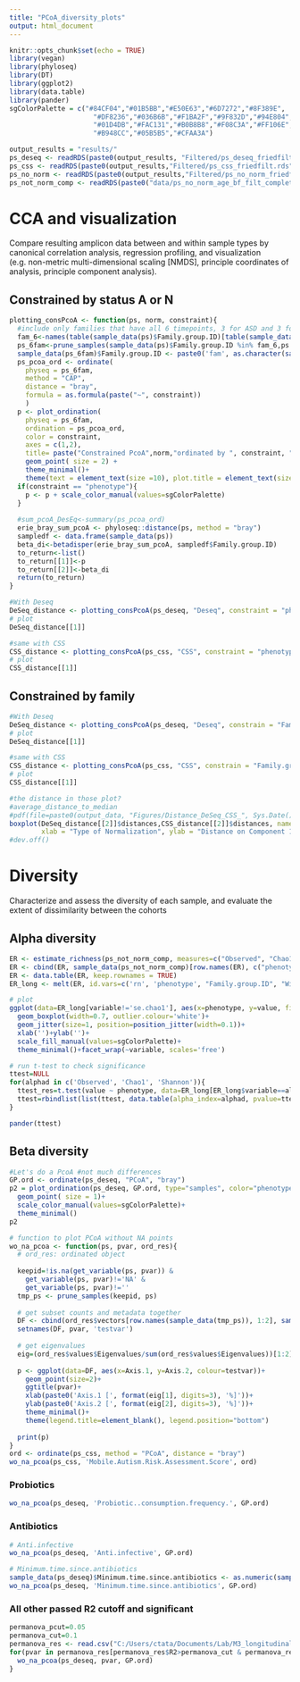 ```yaml
---
title: "PCoA_diversity_plots"
output: html_document
---
```


```r
knitr::opts_chunk$set(echo = TRUE)
library(vegan)
library(phyloseq)
library(DT)
library(ggplot2)
library(data.table)
library(pander)
sgColorPalette = c("#84CF04","#01B5BB","#E50E63","#6D7272","#8F389E",
                     "#DF8236","#036B6B","#F1BA2F","#9F832D","#94E804",
                     "#01D4DB","#FAC131","#B0B8B8","#F08C3A","#FF106E",
                     "#B948CC","#05B5B5","#CFAA3A")
```


```r
output_results = "results/"
ps_deseq <- readRDS(paste0(output_results, "Filtered/ps_deseq_friedfilt.rds"))
ps_css <- readRDS(paste0(output_results,"Filtered/ps_css_friedfilt.rds"))
ps_no_norm <- readRDS(paste0(output_results,"Filtered/ps_no_norm_friedfilt.rds"))
ps_not_norm_comp <- readRDS(paste0("data/ps_no_norm_age_bf_filt_complete_family.rds"))
```

# CCA and visualization
Compare resulting amplicon data between and within sample types by canonical correlation analysis, regression profiling, and visualization (e.g. non-metric multi-dimensional scaling [NMDS], principle coordinates of analysis, principle component analysis).

## Constrained by status A or N
```r
plotting_consPcoA <- function(ps, norm, constraint){
  #include only families that have all 6 timepoints, 3 for ASD and 3 for NT participants, for ease of visualization
  fam_6<-names(table(sample_data(ps)$Family.group.ID)[table(sample_data(ps)$Family.group.ID) == 6])
  ps_6fam<-prune_samples(sample_data(ps)$Family.group.ID %in% fam_6,ps )
  sample_data(ps_6fam)$Family.group.ID <- paste0('fam', as.character(sample_data(ps_6fam)$Family.group.ID))
  ps_pcoa_ord <- ordinate(
    physeq = ps_6fam, 
    method = "CAP", 
    distance = "bray",
    formula = as.formula(paste("~", constraint))
    )
  p <- plot_ordination(
    physeq = ps_6fam, 
    ordination = ps_pcoa_ord, 
    color = constraint, 
    axes = c(1,2),
    title= paste("Constrained PcoA",norm,"ordinated by ", constraint, " with all timepoints")) + 
    geom_point( size = 2) +
    theme_minimal()+
    theme(text = element_text(size =10), plot.title = element_text(size=10))
  if(constraint == "phenotype"){
    p <- p + scale_color_manual(values=sgColorPalette)
  }
  
  #sum_pcoA_DesEq<-summary(ps_pcoa_ord)
  erie_bray_sum_pcoA <- phyloseq::distance(ps, method = "bray")
  sampledf <- data.frame(sample_data(ps))
  beta_di<-betadisper(erie_bray_sum_pcoA, sampledf$Family.group.ID)
  to_return<-list()
  to_return[[1]]<-p
  to_return[[2]]<-beta_di
  return(to_return)
}

```

```r
#With Deseq
DeSeq_distance <- plotting_consPcoA(ps_deseq, "Deseq", constraint = "phenotype")
# plot
DeSeq_distance[[1]]

#same with CSS 
CSS_distance <- plotting_consPcoA(ps_css, "CSS", constraint = "phenotype")
# plot
CSS_distance[[1]]
```

## Constrained by family
```r

#With Deseq
DeSeq_distance <- plotting_consPcoA(ps_deseq, "Deseq", constrain = "Family.group.ID")
# plot
DeSeq_distance[[1]]

#same with CSS 
CSS_distance <- plotting_consPcoA(ps_css, "CSS", constrain = "Family.group.ID")
# plot
CSS_distance[[1]]

#the distance in those plot?
#average_distance_to_median
#pdf(file=paste0(output_data, "Figures/Distance_DeSeq_CSS_", Sys.Date(), ".pdf"))
boxplot(DeSeq_distance[[2]]$distances,CSS_distance[[2]]$distances, names=c("DeSeq", "CSS"), 
        xlab = "Type of Normalization", ylab = "Distance on Component 1 & 2", main ="Intragroup distance for each family")
#dev.off()

```

# Diversity
Characterize and assess the diversity of each sample, and evaluate the extent of dissimilarity between the cohorts

## Alpha diversity
```r
ER <- estimate_richness(ps_not_norm_comp, measures=c("Observed", "Chao1", "Shannon"))
ER <- cbind(ER, sample_data(ps_not_norm_comp)[row.names(ER), c("phenotype", "Family.group.ID", "Within.study.sampling.date")])
ER <- data.table(ER, keep.rownames = TRUE)
ER_long <- melt(ER, id.vars=c('rn', 'phenotype', "Family.group.ID", "Within.study.sampling.date"))

# plot
ggplot(data=ER_long[variable!='se.chao1'], aes(x=phenotype, y=value, fill=phenotype))+
  geom_boxplot(width=0.7, outlier.colour='white')+
  geom_jitter(size=1, position=position_jitter(width=0.1))+
  xlab('')+ylab('')+
  scale_fill_manual(values=sgColorPalette)+
  theme_minimal()+facet_wrap(~variable, scales='free')

# run t-test to check significance
ttest=NULL
for(alphad in c('Observed', 'Chao1', 'Shannon')){
  ttest_res=t.test(value ~ phenotype, data=ER_long[ER_long$variable==alphad], var.equal=TRUE)
  ttest=rbindlist(list(ttest, data.table(alpha_index=alphad, pvalue=ttest_res$p.value)))
}

pander(ttest)
```

## Beta diversity
```r
#Let's do a PcoA #not much differences 
GP.ord <- ordinate(ps_deseq, "PCoA", "bray")
p2 = plot_ordination(ps_deseq, GP.ord, type="samples", color="phenotype") +
  geom_point( size = 1)+
  scale_color_manual(values=sgColorPalette)+
  theme_minimal()
p2
```

```r
# function to plot PCoA without NA points
wo_na_pcoa <- function(ps, pvar, ord_res){
  # ord_res: ordinated object
  
  keepid=!is.na(get_variable(ps, pvar)) &
    get_variable(ps, pvar)!='NA' &
    get_variable(ps, pvar)!=''
  tmp_ps <- prune_samples(keepid, ps)
  
  # get subset counts and metadata together
  DF <- cbind(ord_res$vectors[row.names(sample_data(tmp_ps)), 1:2], sample_data(tmp_ps)[, pvar])
  setnames(DF, pvar, 'testvar')
  
  # get eigenvalues
  eig=(ord_res$values$Eigenvalues/sum(ord_res$values$Eigenvalues))[1:2]*100
  
  p <- ggplot(data=DF, aes(x=Axis.1, y=Axis.2, colour=testvar))+
    geom_point(size=2)+
    ggtitle(pvar)+
    xlab(paste0('Axis.1 [', format(eig[1], digits=3), '%]'))+
    ylab(paste0('Axis.2 [', format(eig[2], digits=3), '%]'))+
    theme_minimal()+
    theme(legend.title=element_blank(), legend.position="bottom")
    
  print(p)
}
ord <- ordinate(ps_css, method = "PCoA", distance = "bray")
wo_na_pcoa(ps_css, 'Mobile.Autism.Risk.Assessment.Score', ord)
```

### Probiotics
```r
wo_na_pcoa(ps_deseq, 'Probiotic..consumption.frequency.', GP.ord)
```

### Antibiotics
```r
# Anti.infective
wo_na_pcoa(ps_deseq, 'Anti.infective', GP.ord)

# Minimum.time.since.antibiotics
sample_data(ps_deseq)$Minimum.time.since.antibiotics <- as.numeric(sample_data(ps_deseq)$Minimum.time.since.antibiotics)
wo_na_pcoa(ps_deseq, 'Minimum.time.since.antibiotics', GP.ord)

```

### All other passed R2 cutoff and significant
```r
permanova_pcut=0.05
permanova_cut=0.1
permanova_res <- read.csv("C:/Users/ctata/Documents/Lab/M3_longitudinal/M3_Phyloseq_Analysis/results/PERMANOVA_noLR.csv")
for(pvar in permanova_res[permanova_res$R2>permanova_cut & permanova_res$pvalue<permanova_pcut]$Variable){
  wo_na_pcoa(ps_deseq, pvar, GP.ord)
}

```

